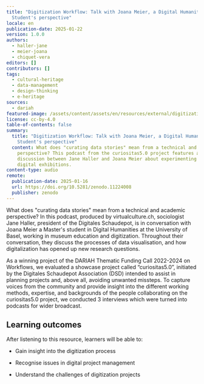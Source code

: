 ```yaml
---
title: "Digitization Workflow: Talk with Joana Meier, a Digital Humanities
  Student's perspective"
locale: en
publication-date: 2025-01-22
version: 1.0.0
authors:
  - haller-jane
  - meier-joana
  - chiquet-vera
editors: []
contributors: []
tags:
  - cultural-heritage
  - data-management
  - design-thinking
  - e-heritage
sources:
  - dariah
featured-image: /assets/content/assets/en/resources/external/digitization-workflow-talk-with-joana-meier/featured-image.jpg
license: cc-by-4.0
table-of-contents: false
summary:
  title: "Digitization Workflow: Talk with Joana Meier, a Digital Humanities
    Student's perspective"
  content: What does "curating data stories" mean from a technical and academic
    perspective? This podcast from the curiositas5.0 project features a
    discussion between Jane Haller and Joana Meier about experimenting with
    digital exhibitions.
content-type: audio
remote:
  publication-date: 2025-01-16
  url: https://doi.org/10.5281/zenodo.11224008
  publisher: zenodo
---
```

What does "curating data stories" mean from a technical and academic perspective?  In this podcast, produced by virtualculture.ch, sociologist Jane Haller, president of the Digitales Schaudepot, is in conversation with Joana Meier a Master's student in Digital Humanities at the University of Basel, working in museum education and digitization.  Throughout their conversation, they discuss the processes of data visualisation, and how digitalization has opened up new research questions.

As a winning project of the DARIAH Thematic Funding Call 2022-2024 on Workflows, we evaluated a showcase project called “curiositas5.0”, initiated by the Digitales Schaudepot Association (DSD) intended to assist in planning projects and, above all, avoiding unwanted missteps. To capture voices from the community and provide insight into the different working methods, expertise, and backgrounds of the people collaborating on the curiositas5.0 project, we conducted 3 interviews which were turned into podcasts for wider broadcast.

## Learning outcomes

After listening to this resource, learners will be able to:

* Gain insight into the digitization process
* Recognise issues in digital project management
* Understand the challenges of digitization projects

  <ExternalResource title="Interested in learning more?" subtitle="Digitization Worksflow: A Digital Humanities Student's Perspective (Spotify)" url="https://open.spotify.com/episode/78t8GeaTAAvXepugPszryZ?si=Mix9VYAuQsWHV0pYMSdMRA" />
